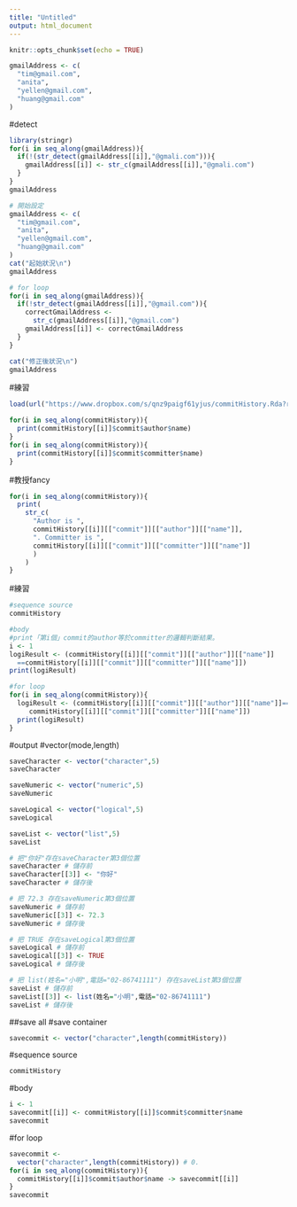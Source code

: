 ```yaml
---
title: "Untitled"
output: html_document
---
```


```r
knitr::opts_chunk$set(echo = TRUE)
```

```r
gmailAddress <- c(
  "tim@gmail.com",
  "anita",
  "yellen@gmail.com",
  "huang@gmail.com"
)
```

#detect
```r
library(stringr)
for(i in seq_along(gmailAddress)){
  if(!(str_detect(gmailAddress[[i]],"@gmali.com"))){
    gmailAddress[[i]] <- str_c(gmailAddress[[i]],"@gmali.com")
  }
}
gmailAddress
```

```r
# 開始設定
gmailAddress <- c(
  "tim@gmail.com",
  "anita",
  "yellen@gmail.com",
  "huang@gmail.com"
)
cat("起始狀況\n")
gmailAddress

# for loop
for(i in seq_along(gmailAddress)){
  if(!str_detect(gmailAddress[[i]],"@gmail.com")){
    correctGmailAddress <-
      str_c(gmailAddress[[i]],"@gmail.com")
    gmailAddress[[i]] <- correctGmailAddress
  }
}

cat("修正後狀況\n")
gmailAddress
```

#練習
```r
load(url("https://www.dropbox.com/s/qnz9paigf61yjus/commitHistory.Rda?raw=1"))
```

```r
for(i in seq_along(commitHistory)){
  print(commitHistory[[i]]$commit$author$name)
}
for(i in seq_along(commitHistory)){
  print(commitHistory[[i]]$commit$committer$name)
}
```

#教授fancy
```r
for(i in seq_along(commitHistory)){
  print(
    str_c(
      "Author is ",
      commitHistory[[i]][["commit"]][["author"]][["name"]],
      ". Committer is ",
      commitHistory[[i]][["commit"]][["committer"]][["name"]]
      )
    )
}
```

#練習
```r
#sequence source
commitHistory
```
```r
#body
#print「第i個」commit的author等於committer的邏輯判斷結果。
i <- 1
logiResult <- (commitHistory[[i]][["commit"]][["author"]][["name"]]
  ==commitHistory[[i]][["commit"]][["committer"]][["name"]])
print(logiResult)
```
```r
#for loop
for(i in seq_along(commitHistory)){
  logiResult <- (commitHistory[[i]][["commit"]][["author"]][["name"]]==
     commitHistory[[i]][["commit"]][["committer"]][["name"]])
  print(logiResult)  
}
```

#output
#vector(mode,length)
```r
saveCharacter <- vector("character",5)
saveCharacter

saveNumeric <- vector("numeric",5)
saveNumeric

saveLogical <- vector("logical",5)
saveLogical

saveList <- vector("list",5)
saveList
```

```r
# 把"你好"存在saveCharacter第3個位置
saveCharacter # 儲存前
saveCharacter[[3]] <- "你好"
saveCharacter # 儲存後

# 把 72.3 存在saveNumeric第3個位置
saveNumeric # 儲存前
saveNumeric[[3]] <- 72.3
saveNumeric # 儲存後

# 把 TRUE 存在saveLogical第3個位置
saveLogical # 儲存前
saveLogical[[3]] <- TRUE
saveLogical # 儲存後

# 把 list(姓名="小明",電話="02-86741111") 存在saveList第3個位置
saveList # 儲存前
saveList[[3]] <- list(姓名="小明",電話="02-86741111")
saveList # 儲存後
```

##save all
#save container
```r
savecommit <- vector("character",length(commitHistory))
```
#sequence source
```r
commitHistory
```
#body
```r
i <- 1
savecommit[[i]] <- commitHistory[[i]]$commit$committer$name
savecommit
```
#for loop
```r
savecommit <-
  vector("character",length(commitHistory)) # 0.
for(i in seq_along(commitHistory)){
  commitHistory[[i]]$commit$author$name -> savecommit[[i]]
}
savecommit
```

